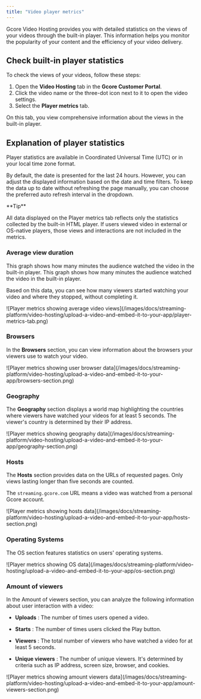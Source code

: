 ---
title: "Video player metrics"
---

Gcore Video Hosting provides you with detailed statistics on the views of your videos through the built-in player. This information helps you monitor the popularity of your content and the efficiency of your video delivery.

## Check built-in player statistics

To check the views of your videos, follow these steps:

  1. Open the **Video Hosting** tab in the **Gcore Customer Portal**.
  2. Click the video name or the three-dot icon next to it to open the video settings.
  3. Select the **Player metrics** tab.



On this tab, you view comprehensive information about the views in the built-in player. 

## Explanation of player statistics

Player statistics are available in Coordinated Universal Time (UTC) or in your local time zone format. 

By default, the date is presented for the last 24 hours. However, you can adjust the displayed information based on the date and time filters. To keep the data up to date without refreshing the page manually, you can choose the preferred auto refresh interval in the dropdown. 

<Tip>
**Tip**

All data displayed on the Player metrics tab reflects only the statistics collected by the built-in HTML player. If users viewed video in external or OS-native players, those views and interactions are not included in the metrics.
</Tip>

### Average view duration

This graph shows how many minutes the audience watched the video in the built-in player. This graph shows how many minutes the audience watched the video in the built-in player. 

Based on this data, you can see how many viewers started watching your video and where they stopped, without completing it. 


<Frame>![Player metrics showing average video views](/images/docs/streaming-platform/video-hosting/upload-a-video-and-embed-it-to-your-app/player-metrics-tab.png)</Frame>



### Browsers

In the **Browsers** section, you can view information about the browsers your viewers use to watch your video. 


<Frame>![Player metrics showing user browser data](/images/docs/streaming-platform/video-hosting/upload-a-video-and-embed-it-to-your-app/browsers-section.png)</Frame>



### Geography

The **Geography** section displays a world map highlighting the countries where viewers have watched your videos for at least 5 seconds. The viewer's country is determined by their IP address. 


<Frame>![Player metrics showing geography data](/images/docs/streaming-platform/video-hosting/upload-a-video-and-embed-it-to-your-app/geography-section.png)</Frame>



### Hosts

The **Hosts** section provides data on the URLs of requested pages. Only views lasting longer than five seconds are counted. 

The `streaming.gcore.com` URL means a video was watched from a personal Gcore account. 


<Frame>![Player metrics showing hosts data](/images/docs/streaming-platform/video-hosting/upload-a-video-and-embed-it-to-your-app/hosts-section.png)</Frame>



### Operating Systems

The OS section features statistics on users' operating systems. 


<Frame>![Player metrics showing OS data](/images/docs/streaming-platform/video-hosting/upload-a-video-and-embed-it-to-your-app/os-section.png)</Frame>



### Amount of viewers

In the Amount of viewers section, you can analyze the following information about user interaction with a video: 

  * **Uploads** : The number of times users opened a video. 

  * **Starts** : The number of times users clicked the Play button. 

  * **Viewers** : The total number of viewers who have watched a video for at least 5 seconds. 

  * **Unique viewers** : The number of unique viewers. It's determined by criteria such as IP address, screen size, browser, and cookies.





<Frame>![Player metrics showing amount viewers data](/images/docs/streaming-platform/video-hosting/upload-a-video-and-embed-it-to-your-app/amount-viewers-section.png)</Frame>